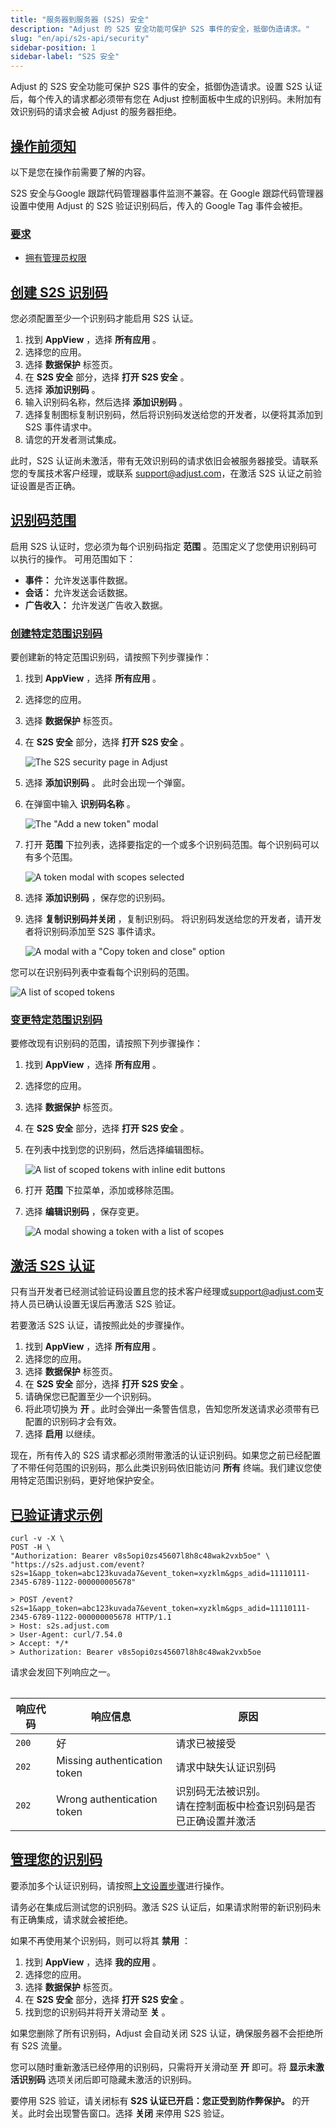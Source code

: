 ```yaml
---
title: "服务器到服务器 (S2S) 安全"
description: "Adjust 的 S2S 安全功能可保护 S2S 事件的安全，抵御伪造请求。"
slug: "en/api/s2s-api/security"
sidebar-position: 1
sidebar-label: "S2S 安全"
---
```

Adjust 的 S2S 安全功能可保护 S2S 事件的安全，抵御伪造请求。设置 S2S 认证后，每个传入的请求都必须带有您在 Adjust 控制面板中生成的识别码。未附加有效识别码的请求会被 Adjust 的服务器拒绝。

[操作前须知](before-you-begin)
-------------------------

以下是您在操作前需要了解的内容。
<callout type="warning"> 

S2S 安全与Google 跟踪代码管理器事件监测不兼容。在 Google 跟踪代码管理器设置中使用 Adjust 的 S2S 验证识别码后，传入的 Google Tag 事件会被拒。
</Callout> 

### [要求](requirements)

* [拥有管理员权限](https://help.adjust.com/en/article/permission-levels)

[创建 S2S 识别码](create-an-s2s-token)
---------------------------------

<callout type="important"> 

您必须配置至少一个识别码才能启用 S2S 认证。
</Callout> 

1. 找到 **AppView** ，选择 **所有应用** 。
2. 选择您的应用。
3. 选择 **数据保护** 标签页。
4. 在 **S2S 安全** 部分，选择 **打开 S2S 安全** 。
5. 选择 **添加识别码** 。
6. 输入识别码名称，然后选择 **添加识别码** 。
7. 选择复制图标复制识别码，然后将识别码发送给您的开发者，以便将其添加到 S2S 事件请求中。
8. 请您的开发者测试集成。

此时，S2S 认证尚未激活，带有无效识别码的请求依旧会被服务器接受。请联系您的专属技术客户经理，或联系 [support@adjust.com](mailto:support@adjust.com)，在激活 S2S 认证之前验证设置是否正确。

[识别码范围](token-scopes)
---------------------

启用 S2S 认证时，您必须为每个识别码指定 **范围** 。范围定义了您使用识别码可以执行的操作。 可用范围如下：

* **事件：** 允许发送事件数据。
* **会话：** 允许发送会话数据。
* **广告收入：** 允许发送广告收入数据。

### [创建特定范围识别码](create-a-scoped-token)

要创建新的特定范围识别码，请按照下列步骤操作：

1. 找到 **AppView** ，选择 **所有应用** 。

2. 选择您的应用。

3. 选择 **数据保护** 标签页。

4. 在 **S2S 安全** 部分，选择 **打开 S2S 安全** 。

   ![The S2S security page in Adjust](@images/s2s/1-s2s-security.png)
5. 选择 **添加识别码** 。 此时会出现一个弹窗。

6. 在弹窗中输入 **识别码名称** 。

   ![The "Add a new token" modal](@images/s2s/2-add-token-modal.png)
7. 打开 **范围** 下拉列表，选择要指定的一个或多个识别码范围。每个识别码可以有多个范围。

   ![A token modal with scopes selected](@images/s2s/3-token-scope-modal.png)
8. 选择 **添加识别码** ，保存您的识别码。

9. 选择 **复制识别码并关闭** ，复制识别码。 将识别码发送给您的开发者，请开发者将识别码添加至 S2S 事件请求。

   ![A modal with a "Copy token and close" option](@images/s2s/4-copy-token.png)

您可以在识别码列表中查看每个识别码的范围。

![A list of scoped tokens](@images/s2s/5-scoped-token-list.png)

### [变更特定范围识别码](modify-a-scoped-token)

要修改现有识别码的范围，请按照下列步骤操作：

1. 找到 **AppView** ，选择 **所有应用** 。

2. 选择您的应用。

3. 选择 **数据保护** 标签页。

4. 在 **S2S 安全** 部分，选择 **打开 S2S 安全** 。

5. 在列表中找到您的识别码，然后选择编辑图标。

   ![A list of scoped tokens with inline edit buttons](@images/s2s/5-scoped-token-list.png)
6. 打开 **范围** 下拉菜单，添加或移除范围。

7. 选择 **编辑识别码** ，保存变更。

   ![A modal showing a token with a list of scopes](@images/s2s/6-scoped-token-edit.png)

[激活 S2S 认证](activate-s2s-authentication)
----------------------------------------

<callout type="important"> 

只有当开发者已经测试验证码设置且您的技术客户经理或[support@adjust.com](mailto:support@adjust.com)支持人员已确认设置无误后再激活 S2S 验证。
</Callout> 

若要激活 S2S 认证，请按照此处的步骤操作。

1. 找到 **AppView** ，选择 **所有应用** 。
2. 选择您的应用。
3. 选择 **数据保护** 标签页。
4. 在 **S2S 安全** 部分，选择 **打开 S2S 安全** 。
5. 请确保您已配置至少一个识别码。
6. 将此项切换为 **开** 。此时会弹出一条警告信息，告知您所发送请求必须带有已配置的识别码才会有效。
7. 选择 **启用** 以继续。

现在，所有传入的 S2S 请求都必须附带激活的认证识别码。如果您之前已经配置了不带任何范围的识别码，那么此类识别码依旧能访问 **所有** 终端。我们建议您使用特定范围识别码，更好地保护安全。

[已验证请求示例](example-authenticated-request)
----------------------------------------

```console
curl -v -X \
POST -H \
"Authorization: Bearer v8s5opi0zs45607l8h8c48wak2vxb5oe" \
"https://s2s.adjust.com/event?s2s=1&app_token=abc123kuvada7&event_token=xyzklm&gps_adid=11110111-2345-6789-1122-000000005678"
```

```text
> POST /event?s2s=1&app_token=abc123kuvada7&event_token=xyzklm&gps_adid=11110111-2345-6789-1122-000000005678 HTTP/1.1
> Host: s2s.adjust.com
> User-Agent: curl/7.54.0
> Accept: */*
> Authorization: Bearer v8s5opi0zs45607l8h8c48wak2vxb5oe
```

请求会发回下列响应之一。
<table> 

| 响应代码  |             响应信息             |                  原因                   |
|-------|------------------------------|---------------------------------------|
| `200` | 好                            | 请求已被接受                                |
| `202` | Missing authentication token | 请求中缺失认证识别码                            |
| `202` | Wrong authentication token   | 识别码无法被识别。<br />请在控制面板中检查识别码是否已正确设置并激活 |

</Table> 

[管理您的识别码](manage-your-tokens)
-----------------------------

要添加多个认证识别码，请按照[上文设置步骤](#activate-s2s-authentication)进行操作。
<callout type="note"> 

请务必在集成后测试您的识别码。激活 S2S 认证后，如果请求附带的新识别码未有正确集成，请求就会被拒绝。
</Callout> 

如果不再使用某个识别码，则可以将其 **禁用** ：

1. 找到 **AppView** ，选择 **我的应用** 。
2. 选择您的应用。
3. 选择 **数据保护** 标签页。
4. 在 **S2S 安全** 部分，选择 **打开 S2S 安全** 。
5. 找到您的识别码并将开关滑动至 **关** 。

<callout type="important"> 

如果您删除了所有识别码，Adjust 会自动关闭 S2S 认证，确保服务器不会拒绝所有 S2S 流量。
</Callout> 

您可以随时重新激活已经停用的识别码，只需将开关滑动至 **开** 即可。将 **显示未激活识别码** 选项关闭后即可隐藏未激活的识别码。

要停用 S2S 验证，请关闭标有 **S2S 认证已开启：您正受到防作弊保护。** 的开关。此时会出现警告窗口。选择 **关闭** 来停用 S2S 验证。

